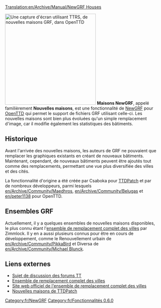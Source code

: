 [[Translation:en/Archive/Manual/NewGRF Houses]]


[[File:en/Ttrsopenttd.png|thumb|300px|right|Une capture d'écran utilisant TTRS, de nouvelles maisons GRF, dans OpenTTD]]
'''Maisons NewGRF''', appelé familièrement '''Nouvelles maisons''', est une fonctionnalité de [[fr/Manual/NewGRF|NewGRF]] pour [[fr/Manual/OpenTTD|OpenTTD]] qui permet le support de fichiers GRF utilisant celle-ci. Les nouvelles maisons sont bien plus évoluées qu'un simple remplacement d'image, car il modifie également les statistiques des bâtiments.

==Historique==
Avant l'arrivée des nouvelles maisons, les auteurs de GRF ne pouvaient que remplacer les graphiques existants en créant de nouveaux bâtiments. Maintenant, cependant, de nouveaux bâtiments peuvent être ajoutés tout comme des remplacements, permettant une vue plus diversifiée des villes et des cités.

La fonctionnalité d'origine a été créée par Csaboka pour [[fr/Archive/OpenTTD/TTDPatch|TTDPatch]] et par de nombreux développeurs, parmi lesquels [[en/Archive/Community/Maedhros]], [[en/Archive/Community/Belugas]] et [[en/peter1138]] pour OpenTTD.

==Ensembles GRF==
Actuellement, il y a quelques ensembles de nouvelles maisons disponibles, le plus connu étant l'[[fr/Ensemble de remplacement complet des villes|ensemble de remplacement complet des villes]] par Zimmlock. Il y en a aussi plusieurs connus pour être en cours de développement, comme le Renouvellement urbain de [[en/Archive/Community/PikkaBird]] et Diversa de [[en/Archive/Community/Michael Blunck]].

==Liens externes==
*[http://www.tt-forums.net/viewtopic.php?t=28797 Sujet de discussion des forums TT]
*[http://www.tt-forums.net/viewtopic.php?t=8878 Ensemble de remplacement complet des villes]
*[http://users.skynet.be/florisjan/ttd/ttrs.html Site web officiel de l'ensemble de remplacement complet des villes]
*[http://wiki.ttdpatch.net/tiki-index.php?page=NewHouses Nouvelles maisons de TTDPatch]

{{fr/Navbox NewGRF}}

[[Category:fr/NewGRF]]
[[Category:fr/Fonctionnalités 0.6.0]]